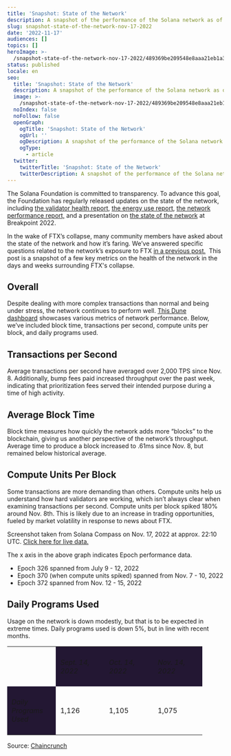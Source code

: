 ```yaml
---
title: 'Snapshot: State of the Network'
description: A snapshot of the performance of the Solana network as of Nov. 17, 2022.
slug: snapshot-state-of-the-network-nov-17-2022
date: '2022-11-17'
audiences: []
topics: []
heroImage: >-
  /snapshot-state-of-the-network-nov-17-2022/489369be209548e8aaa21eb1a33268a6.png
status: published
locale: en
seo:
  title: 'Snapshot: State of the Network'
  description: A snapshot of the performance of the Solana network as of Nov. 17, 2022.
  image: >-
    /snapshot-state-of-the-network-nov-17-2022/489369be209548e8aaa21eb1a33268a6.png
  noIndex: false
  noFollow: false
  openGraph:
    ogTitle: 'Snapshot: State of the Network'
    ogUrl: ''
    ogDescription: A snapshot of the performance of the Solana network as of Nov. 17, 2022.
    ogType:
      - article
  twitter:
    twitterTitle: 'Snapshot: State of the Network'
    twitterDescription: A snapshot of the performance of the Solana network as of Nov. 17, 2022.
---
```


The Solana Foundation is committed to transparency. To advance this goal, the Foundation has regularly released updates on the state of the network, including [the validator health report,](https://solana.com/news/validator-health-report-august-2022?ref=solana.ghost.io) [the energy use report,](https://solana.com/news/solanas-energy-use-report-september-2022?ref=solana.ghost.io) [the network performance report,](https://solana.com/news/network-performance-report-october-2022?ref=solana.ghost.io) and a presentation on [the state of the network](https://www.youtube.com/watch?v=5NDs3Il2J3Q&ref=solana.ghost.io) at Breakpoint 2022.

In the wake of FTX’s collapse, many community members have asked about the state of the network and how it’s faring. We’ve answered specific questions related to the network’s exposure to FTX [in a previous post.](https://solana.com/news/solana-facts-ftx-bankruptcy?ref=solana.ghost.io)  This post is a snapshot of a few key metrics on the health of the network in the days and weeks surrounding FTX's collapse.

## **Overall**

Despite dealing with more complex transactions than normal and being under stress, the network continues to perform well. [This Dune dashboard](https://dune.com/dsaber/solana-network-health-report?ref=solana.ghost.io) showcases various metrics of network performance. Below, we’ve included block time, transactions per second, compute units per block, and daily programs used.

## **Transactions per Second**

Average transactions per second have averaged over 2,000 TPS since Nov. 8. Additionally, bump fees paid increased throughput over the past week, indicating that prioritization fees served their intended purpose during a time of high activity.

## **Average Block Time**

Block time measures how quickly the network adds more “blocks” to the blockchain, giving us another perspective of the network’s throughput. Average time to produce a block increased to .61ms since Nov. 8, but remained below historical average.

## **Compute Units Per Block**

Some transactions are more demanding than others. Compute units help us understand how hard validators are working, which isn’t always clear when examining transactions per second. Compute units per block spiked 180% around Nov. 8th. This is likely due to an increase in trading opportunities, fueled by market volatility in response to news about FTX.

Screenshot taken from Solana Compass on Nov. 17, 2022 at approx. 22:10 UTC. [Click here for live data.](https://solanacompass.com/?ref=solana.ghost.io)

The x axis in the above graph indicates Epoch performance data.

-   Epoch 326 spanned from July 9 - 12, 2022
-   Epoch 370 (when compute units spiked) spanned from Nov. 7 - 10, 2022
-   Epoch 372 spanned from Nov. 12 - 15, 2022

## **Daily Programs Used**

Usage on the network is down modestly, but that is to be expected in extreme times. Daily programs used is down 5%, but in line with recent months.



<table style="width: 90%; border: 1"><tbody><tr><td style="width: 25%; vertical-align: middle; padding:10px;"><p></p></td><td style="width: 25%; background-color:#231733; vertical-align: middle; padding:10px;"><p><i>Sept. 14, 2022</i></p></td><td style="width: 25%; background-color:#231733; vertical-align: middle; padding:10px;"><p><i>Oct. 14, 2022</i></p></td><td style="width: 25%; background-color:#231733; vertical-align: middle; padding:10px;"><p><i>Nov. 14, 2022</i></p></td></tr><tr><td style="width: 25%; background-color:#231733; vertical-align: middle; padding:10px;"><p><i>Daily Programs Used</i></p></td><td style="width: 25%; vertical-align: middle; padding:10px;"><p>1,126</p></td><td style="width: 25%; vertical-align: middle; padding:10px;"><p>1,105</p></td><td style="width: 25%; vertical-align: middle; padding:10px;"><p>1,075</p></td></tr></tbody></table>



Source: [Chaincrunch](https://dashboard.chaincrunch.cc/public/dashboard/cc7a0d94-7f70-46f4-aae4-2f8810430931?date_filter=past30days&ref=solana.ghost.io#theme=night)

